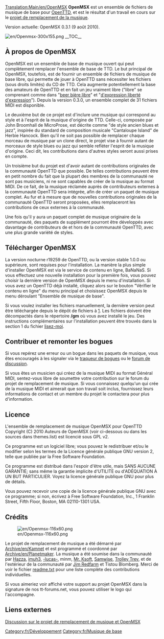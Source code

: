 [[Translation:Main/en/OpenMSX]]
{{en/-}}
'''OpenMSX''' est un ensemble de fichiers de musique de base pour [[Main/fr/OpenTTD|OpenTTD]], et est le résultat d'un travail en cours sur le [http://kam-net.com/ottd/kevin-60x60.png projet de remplacement de la musique].

Version actuelle: OpenMSX 0.3.1 (9 août 2010).

[[File:en/Openmsx-300x155.png|right]]
__TOC__

== À propos de OpenMSX ==

OpenMSX est un ensemble de base de musique ouvert qui peut complètement remplacer l'ensemble de base de TTD. Le but principal de OpenMSX, toutefois,  est de fournir un ensemble de fichiers de musique de base libre, qui permette de jouer à OpenTTD sans nécessiter les fichiers (sous droits limités) du CD de TTD. Cela augmente potentiellement la base des amateurs de OpenTTD et en fait un jeu vraiment libre ("libre" se comprenant comme dans "[http://www.wikipedia.org/wiki/free beer bière libre]" et "[http://www.wikipedia.org/wiki/fr:Liberté d'expression liberté d'expression]"). Depuis la version 0.3.0, un ensemble complet de 31 fichiers MIDI est disponible.

Le deuxième but de ce projet est d'inclure une musique qui correspond au style et à l'esprit de la musique d'origine de TTD. Celle-ci, composée par John Broomhall de MicroProse, est décrite comme "de style ancien blues et jazz", inspirée du standard de composition musicale "Cantaloupe Island" de Herbie Hancock. Bien qu'il ne soit pas possible de remplacer chaque morceau de musique par un clone direct, le projet vise à fournir autant de morceaux de style blues ou jazz qui semble refléter l'esprit de la musique d'origine. Ceci dit, les contributions dans d'autres styles seront aussi prises en compte.

Un troisième but du projet est d'avoir autant de contributions originales de la communauté OpenTTD que possible. De telles contributions peuvent être en petit nombre du fait que la plupart des membres de la communauté ne sont pas musiciens, ni ne sont capables de créer de la musique au format MIDI. De ce fait, de la musique réclamée auprès de contributeurs externes à la communauté OpenTTD sera intégrée, afin de créer un paquet de musique complet. Au fur et à mesure que de nouvelles contributions originales de la communauté OpenTTD seront proposées, elles remplaceront les contributions de ceux externes à la communauté.

Une fois qu'il y aura un paquet complet de musique originaire de la communauté, des paquets de supplément pourront être développés avec davantage de contributeurs de et hors de la communauté OpenTTD, avec une plus grande variété de styles.

== Télécharger OpenMSX ==

La version nocturne r19259 de OpenTTD, ou la version stable 1.0.0 ou supérieure, sont requises pour l'installation. La manière la plus simple d'installer OpenMSX est via le service de contenu en ligne, BaNaNaS. Si vous effectuez une nouvelle installation pour la première fois, vous pouvez choisir la dernière version de OpenMSX depuis le menu d'installation. Si vous avez un OpenTTD déjà installé, cliquez alors sur le bouton "Vérifier le contenu en ligne" du menu principal et choisissez OpenMSX depuis le menu déroulant "Ensemble de musique de base".

Si vous voulez installer les fichiers manuellement, la dernière version peut être téléchargée depuis le dépôt de fichiers à [http://bundles.openttdcoop.org/openmsx/releases/]. Les fichiers doivent être décompactés dans le répertoire '''/gm''' où vous avez installé le jeu. Des instructions complémentaires sur l'installation peuvent être trouvés dans la section 1 du fichier [http://bundles.openttdcoop.org/openmsx/releases/LATEST/readme.txt lisez-moi]. 

== Contribuer et remonter les bogues ==

Si vous repérez une erreur ou un bogue dans les paquets de musique, vous êtes encouragés à les signaler via le [http://dev.openttdcoop.org/projects/openmsx/issues traqueur de bogues] ou le [http://www.tt-forums.net/viewtopic.php?f=29&t=46479 forum de discussion]. 

Si vous êtes un musicien qui créez de la musique MIDI au format Général MIDI, sentez-vous libre de soumettre votre contribution sur le forum du projet de remplacement de musique. Si vous connaissez quelqu'un qui crée de la musique MIDI et aimerait que son travail soit inclus, fournissez leurs informations de contact et un membre du projet le contactera pour plus d'information.

== Licence ==

L'ensemble de remplacement de musique OpenMSX pour OpenTTD Copyright (C) 2010 Auteurs de OpenMSX (voir ci-dessous ou dans les sources dans themes.list) est licencié sous GPL v2.

Ce programme est un logiciel libre; vous pouvez le redistribuer et/ou le modifier selon les termes de la Licence générale publique GNU version 2, telle que publiée par la Free Software Foundation.

Ce programme est distribué dans l'espoir d'être utile, mais SANS AUCUNE GARANTIE; sans même la garantie implicite d'UTILITE ou d'ADÉQUATION À UN BUT PARTICULIER. Voyez la licence générale publique GNU pour plus de détails.

Vous pouvez recevoir une copie de la licence générale publique GNU avec ce programme; si non, écrivez à  Free Software Foundation, Inc., 1 Franklin Street, Fifth Floor, Boston, MA 02110-1301 USA.

== Crédits == 
[[File:en/Openmsx-116x60.png|right]]

Le projet de remplacement de musique a été démarré par [[Archive/en/Kamnet]] et est programmé et coordonné par [[Archive/en/Planetmaker]]. La musique a été soumise dans la communauté par [http://www.tt-forums.net/memberlist.php?mode=viewprofile&u=7796 Hazza], [http://www.tt-forums.net/memberlist.php?mode=viewprofile&u=32608 imuh3], [http://www.tt-forums.net/memberlist.php?mode=viewprofile&u=32711 -lucas-], minm, [http://www.tt-forums.net/memberlist.php?mode=viewprofile&u=4751 Mr. Ksoft], [http://www.tt-forums.net/memberlist.php?mode=viewprofile&u=10881 Samwise], [http://www.tt-forums.net/memberlist.php?mode=viewprofile&u=15350 Trolley Trev], et de l'extérieur de la communauté par [http://homepage.ntlworld.com/jim.redfarn/MidiPage.htm Jim Redfarm] et Tistou Blomberg. Merci de voir le fichier [http://bundles.openttdcoop.org/openmsx/releases/LATEST/readme.txt readme.txt] pour une liste complète des contributions individuelles.

Si vous aimeriez voir affiché votre support au projet OpenMSX dans la signature de nos tt-forums.net, vous pouvez utiliser le logo qui l'accompagne.

== Liens externes ==
[http://www.tt-forums.net/viewtopic.php?f=29&t=46479 Discussion sur le projet de remplacement de musique et OpenMSX]

[[Category:fr/Développement]]
[[Category:fr/Musique de base]]